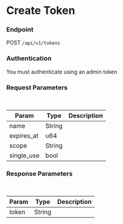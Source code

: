 # Create Token



### Endpoint

POST `/api/v1/tokens`

### Authentication

You must authenticate using an admin token


### Request Parameters

<br/>

| Param | Type | Description |
| ----- | ---- | ----------- |
| name | String | |
| expires_at | u64 | |
| scope | String | |
| single_use | bool | |


### Response Parameters

<br />

| Param | Type | Description |
| ----- | ---- | ----------- |
| token | String | |

